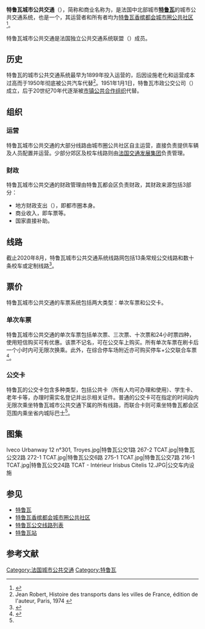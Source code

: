 {{noteTA
|G1=交通
|G2=法國地名
|1=zh-cn:公交;zh-tw:公車;zh-hk:巴士;zh-sg:巴士;zh-my:巴士;zh-mo:巴士;
|2=zh-hans:快速公交;zh-hk:巴士快速交通;zh-tw:快捷巴士;
}}
{{Infobox french transport system
|bgcolor=FFFFFF
|color=black
|Name=特鲁瓦城市公共交通<br>{{法国交通标志/特鲁瓦}}
|Image=Irisbus Citelis 12 n°262 TCAT - Saint Germain Courcelles.JPG
|Siege=[[特鲁瓦|特鲁瓦]]
|Villes=
|YearOpened=
|Propietaire=[[特鲁瓦香槟都会城市圈公共社区|特鲁瓦香槟都会城市圈公共社区]]
|Operator=
|Systeme=
|RollingStock=Agora等
|Depot=
|StationAmount=
|Length=
|AveInterstation=
|Service=工作日<br/>周末 （服务缩减甚至停止）
|AnnPassengers= 880万人次（2013年）
|Connexion=
* {{法国交通数据|sncf}}
}}

'''特鲁瓦城市公共交通'''（{{lang-fr|Transports en commun de Troyes}}），简称和商业名称为'''{{lang|fr|TCAT}}'''，是法国中北部城市'''[[特鲁瓦|特鲁瓦]]'''的城市公共交通系统，也是一个{{link-fr|法国工商业行政的公共部门|Établissement public à caractère industriel et commercial en France}}，其运营者和所有者均为[[特鲁瓦香槟都会城市圈公共社区|特鲁瓦香槟都会城市圈公共社区]]<ref name="histoire">{{Cite web|url=https://www.tcat.fr/qui-sommes-nous/|title=La TCAT, transports en commun de Troyes Champagne Métropole|accessdate=2020-08-15|author=tcat.fr|date=|language=fr|publisher=tcat.fr|archive-date=2021-01-17|archive-url=https://web.archive.org/web/20210117124248/https://tcat.fr/qui-sommes-nous/|dead-url=no}}</ref>。

特鲁瓦城市公共交通是法国独立公共交通系统联盟（{{lang|fr|Agir}}）成员。

==历史==
{{Main|{{link-fr|特鲁瓦有轨电车|Tramway de Troyes}}}}

特鲁瓦的城市公共交通系统最早为1899年投入运营的{{link-fr|特鲁瓦有轨电车|Tramway de Troyes}}，后因设施老化和运营成本过高而于1950年彻底被公共汽车代替<ref>Jean Robert, Histoire des transports dans les villes de France, édition de l'auteur, Paris, 1974 {{fr}}</ref>。1951年1月1日，特鲁瓦市政公交公司（{{lang|fr|Régie municipale des transports en commun de l’agglomération troyenne}}）成立，后于20世纪70年代逐渐被[[市镇公共合作组织|市镇公共合作组织]]代替。

==组织==

===运营===

特鲁瓦城市公共交通的大部分线路由城市圈公共社区自主运营，直接负责提供车辆及人员配置并运营。少部分郊区及校车线路则由[[法国交通发展集团|法国交通发展集团]]负责管理。

===财政===

特鲁瓦城市公共交通的财政管理由特鲁瓦都会区负责财政，其财政来源包括3部分：

* 地方财政支出（{{lang|fr|Contribution}}），即都市圈本身。
* 商业收入，即车票等。
* 国家直接补助。

==线路==

{{Main|特鲁瓦公交线路列表}}

截止2020年8月，特鲁瓦城市公共交通系统线路网包括13条常规公交线路和数十条校车或定制线路<ref>{{Cite web|url=https://www.tcat.fr/lignes-horaires/|title=Les lignes et les plans|accessdate=2020-08-15|author=tcat.fr|date=|language=fr|publisher=tcat.fr|archive-date=2021-02-25|archive-url=https://web.archive.org/web/20210225020748/https://tcat.fr/lignes-horaires/|dead-url=no}}</ref>。

==票价==

特鲁瓦城市公共交通的车票系统包括两大类型：单次车票和公交卡。

===单次车票===

特鲁瓦城市公共交通的单次车票包括单次票、三次票、十次票和24小时票四种，使用短信购买可有优惠。该票不记名，可在公交车上购买。所有单次车票在刷卡后一个小时内可无限次换乘。此外，在综合停车场附近亦可购买停车+公交联合车票<ref name="tarif">{{Cite web|url=https://www.tcat.fr/prendre-le-bus-pour-la-premiere-fois/|title=Praticité : Le mode d'emploi du Bus !|accessdate=2020-08-15|author=tcat.fr|date=|language=fr|publisher=tcat.fr|archive-date=2021-02-25|archive-url=https://web.archive.org/web/20210225013138/https://tcat.fr/prendre-le-bus-pour-la-premiere-fois/|dead-url=no}}</ref>。

===公交卡===

特鲁瓦的公交卡包含多种类型，包括公共卡（所有人均可办理和使用）、学生卡、老年卡等，办理时需实名登记并出示相关证件。普通的公交卡可在指定的时间段内无限次乘坐特鲁瓦城市公共交通下属的所有线路，而联合卡则可乘坐特鲁瓦都会区范围内乘坐省内城际巴士<ref name="tarif"/>。

==图集==
<gallery>
Iveco Urbanway 12 n°301, Troyes.jpg|特鲁瓦公交1路
267-2 TCAT.jpg|特鲁瓦公交2路
272-1 TCAT.jpg|特鲁瓦公交6路
275-1 TCAT.jpg|特鲁瓦公交7路
216-1 TCAT.jpg|特鲁瓦公交24路
TCAT - Intérieur Irisbus Citelis 12.JPG|公交车内设施
</gallery>

==参见==

* [[特鲁瓦|特鲁瓦]]
* [[特鲁瓦香槟都会城市圈公共社区|特鲁瓦香槟都会城市圈公共社区]]
* [[特鲁瓦公交线路列表|特鲁瓦公交线路列表]]
* [[特鲁瓦站|特鲁瓦站]]
== 参考文献 ==
{{Reflist}}

[[Category:法国城市公共交通|Category:法国城市公共交通]]
[[Category:特鲁瓦|Category:特鲁瓦]]